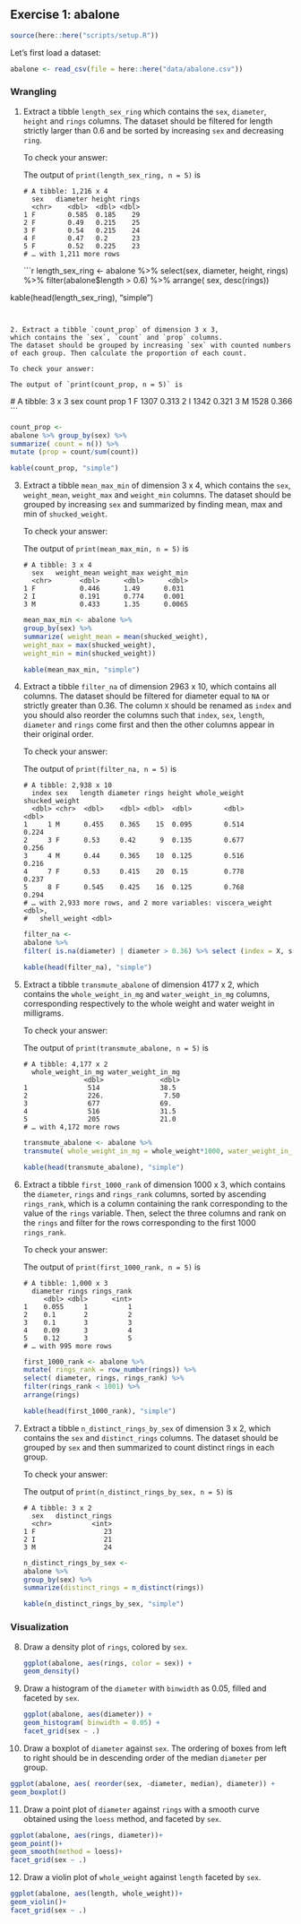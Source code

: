 ## Exercise 1: abalone

```r
source(here::here("scripts/setup.R"))
```

Let's first load a dataset:

```r
abalone <- read_csv(file = here::here("data/abalone.csv"))
```

### Wrangling

1. Extract a tibble `length_sex_ring` which contains the `sex`, `diameter`,
   `height` and `rings` columns. The dataset should be filtered for
   length strictly larger than 0.6 and be sorted by increasing `sex` and
   decreasing `ring`.

   To check your answer:

   The output of `print(length_sex_ring, n = 5)` is

   ```
   # A tibble: 1,216 x 4
     sex   diameter height rings
     <chr>    <dbl>  <dbl> <dbl>
   1 F        0.585  0.185    29
   2 F        0.49   0.215    25
   3 F        0.54   0.215    24
   4 F        0.47   0.2      23
   5 F        0.52   0.225    23
   # … with 1,211 more rows
   ```
   
   ```r
   
length_sex_ring <-
abalone %>% 
select(sex, diameter, height, rings)  %>% 
filter(abalone$length > 0.6) %>% 
arrange( sex, desc(rings))

kable(head(length_sex_ring), "simple")

   ```


2. Extract a tibble `count_prop` of dimension 3 x 3,
   which contains the `sex`, `count` and `prop` columns.
   The dataset should be grouped by increasing `sex` with counted numbers
   of each group. Then calculate the proportion of each count.

   To check your answer:

   The output of `print(count_prop, n = 5)` is

   ```
   # A tibble: 3 x 3
     sex   count  prop
     <chr> <int> <dbl>
   1 F      1307 0.313
   2 I      1342 0.321
   3 M      1528 0.366
   ```
   
   ```r
   
count_prop <- 
abalone %>% group_by(sex) %>% 
summarize( count = n()) %>% 
mutate (prop = count/sum(count))

kable(count_prop, "simple")

   ```
   




3. Extract a tibble `mean_max_min` of dimension 3 x 4, which contains the
   `sex`, `weight_mean`, `weight_max` and `weight_min` columns.
   The dataset should be grouped by increasing `sex` and summarized by
   finding mean, max and min of `shucked_weight`.

   To check your answer:

   The output of `print(mean_max_min, n = 5)` is

   ```
   # A tibble: 3 x 4
     sex   weight_mean weight_max weight_min
     <chr>       <dbl>      <dbl>      <dbl>
   1 F           0.446      1.49      0.031
   2 I           0.191      0.774     0.001
   3 M           0.433      1.35      0.0065
   ```
   
   ```r
   
   mean_max_min <- abalone %>% 
   group_by(sex) %>% 
   summarize( weight_mean = mean(shucked_weight),
   weight_max = max(shucked_weight), 
   weight_min = min(shucked_weight))
   
   kable(mean_max_min, "simple")
   
   ```
   

   
4. Extract a tibble `filter_na` of dimension 2963 x 10,
   which contains all columns. The dataset should be filtered for diameter
   equal to `NA` or strictly greater than 0.36. The column `X` should be
   renamed as `index` and you should also reorder the columns such that
   `index`, `sex`, `length`, `diameter` and `rings` come first and then
   the other columns appear in their original order.

   To check your answer:

   The output of `print(filter_na, n = 5)` is

   ```
   # A tibble: 2,938 x 10
     index sex   length diameter rings height whole_weight shucked_weight
     <dbl> <chr>  <dbl>    <dbl> <dbl>  <dbl>        <dbl>          <dbl>
   1     1 M      0.455    0.365    15  0.095        0.514          0.224
   2     3 F      0.53     0.42      9  0.135        0.677          0.256
   3     4 M      0.44     0.365    10  0.125        0.516          0.216
   4     7 F      0.53     0.415    20  0.15         0.778          0.237
   5     8 F      0.545    0.425    16  0.125        0.768          0.294
   # … with 2,933 more rows, and 2 more variables: viscera_weight <dbl>,
   #   shell_weight <dbl>
   ```
   
   ```r
   
   filter_na <- 
   abalone %>% 
   filter( is.na(diameter) | diameter > 0.36) %>% select (index = X, sex, length, diameter, rings,               everything())
   
   kable(head(filter_na), "simple")
   
   ```
  
 

   
5. Extract a tibble `transmute_abalone` of dimension 4177 x 2,
   which contains the `whole_weight_in_mg` and `water_weight_in_mg` columns,
   corresponding respectively to the whole weight and water weight in
   milligrams.

   To check your answer:

   The output of `print(transmute_abalone, n = 5)` is

   ```
   # A tibble: 4,177 x 2
     whole_weight_in_mg water_weight_in_mg
                  <dbl>              <dbl>
   1               514               38.5
   2               226.               7.50
   3               677               69.
   4               516               31.5
   5               205               21.0
   # … with 4,172 more rows
   ```
   
   ```r
   
   transmute_abalone <- abalone %>% 
   transmute( whole_weight_in_mg = whole_weight*1000, water_weight_in_mg = (whole_weight - (shucked_weight +    shell_weight + viscera_weight))*1000)
   
   kable(head(transmute_abalone), "simple")
   
   ```
   
  
   
6. Extract a tibble `first_1000_rank` of dimension 1000 x 3,
   which contains the `diameter`, `rings` and `rings_rank` columns, sorted
   by ascending `rings_rank`, which is a column containing the rank
   corresponding to the value of the `rings` variable.
   Then, select the three columns and rank on the `rings` and
   filter for the rows corresponding to the first 1000 `rings_rank`.

   To check your answer:

   The output of `print(first_1000_rank, n = 5)` is

   ```
   # A tibble: 1,000 x 3
     diameter rings rings_rank
        <dbl> <dbl>      <int>
   1    0.055     1          1
   2    0.1       2          2
   3    0.1       3          3
   4    0.09      3          4
   5    0.12      3          5
   # … with 995 more rows
   ```
   
   ```r
   
   first_1000_rank <- abalone %>% 
   mutate( rings_rank = row_number(rings)) %>% 
   select( diameter, rings, rings_rank) %>% 
   filter(rings_rank < 1001) %>% 
   arrange(rings)
   
   kable(head(first_1000_rank), "simple")
   
   ```

7. Extract a tibble `n_distinct_rings_by_sex` of dimension 3 x 2,
   which contains the `sex` and `distinct_rings` columns.
   The dataset should be grouped by `sex` and then summarized to
   count distinct rings in each group.

   To check your answer:

   The output of `print(n_distinct_rings_by_sex, n = 5)` is

   ```
   # A tibble: 3 x 2
     sex   distinct_rings
     <chr>          <int>
   1 F                 23
   2 I                 21
   3 M                 24
   ```
   
   ```r
   
   n_distinct_rings_by_sex <- 
   abalone %>% 
   group_by(sex) %>% 
   summarize(distinct_rings = n_distinct(rings))
   
   kable(n_distinct_rings_by_sex, "simple")
   
   
   ```
   
  

  
  
### Visualization

8. Draw a density plot of `rings`, colored by `sex`.
  
   ```r
   
   ggplot(abalone, aes(rings, color = sex)) +
   geom_density() 
   
   ```
   
 
  
  
9. Draw a histogram of the `diameter` with `binwidth` as 0.05,
   filled and faceted by `sex`.
  
   ```r
   
   ggplot(abalone, aes(diameter)) +
   geom_histogram( binwidth = 0.05) +
   facet_grid(sex ~ .)
   
   ```
   
 
   
 
   
  
10. Draw a boxplot of `diameter` against `sex`.
   The ordering of boxes from left to right should be in descending order
   of the median `diameter` per group.
  
   ```r
   
  ggplot(abalone, aes( reorder(sex, -diameter, median), diameter)) +
  geom_boxplot()
   
   ```
   

  
11. Draw a point plot of `diameter` against `rings` with a smooth curve
   obtained using the `loess` method, and faceted by `sex`.
  
   ```r
   
  ggplot(abalone, aes(rings, diameter))+
  geom_point()+
  geom_smooth(method = loess)+
  facet_grid(sex ~ .)
   
   ```
  
  
  

  
12. Draw a violin plot of `whole_weight` against `length` faceted by `sex`.

   ```r
   
   ggplot(abalone, aes(length, whole_weight))+
   geom_violin()+
   facet_grid(sex ~ .)
   
   ```
   
 
  